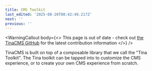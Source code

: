 ```yaml
---
title: CMS Toolkit
last_edited: '2025-08-26T08:42:49.217Z'
next: ''
previous: ''
---
```


<WarningCallout
  body={<>
    This page is out of date - check out [the TinaCMS GitHub](https://github.com/tinacms/tinacms/blob/main/CONTRIBUTING.md) for the latest contribution information
  </>}
/>

TinaCMS is built on top of a composable library that we call the "Tina Toolkit". The Tina toolkit can be tapped into to customize the CMS experience, or to create your own CMS experience from scratch.
